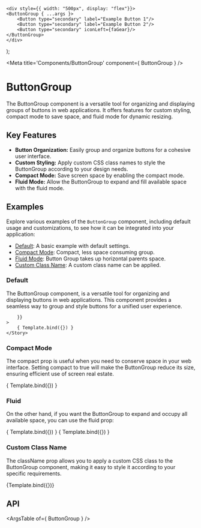 
	<div style={{ width: "500px", display: "flex"}}>
	<ButtonGroup { ...args }>
		<Button type="secondary" label="Example Button 1"/>
		<Button type="secondary" label="Example Button 2"/>
		<Button type="secondary" iconLeft={faGear}/>
	</ButtonGroup>
	</div>
);

<Meta title='Components/ButtonGroup' component={ ButtonGroup } />

# ButtonGroup

The ButtonGroup component is a versatile tool for organizing and displaying groups of buttons in web applications. It offers features for custom styling, compact mode to save space, and fluid mode for dynamic resizing.

## Key Features

- **Button Organization:** Easily group and organize buttons for a cohesive user interface.
- **Custom Styling:** Apply custom CSS class names to style the ButtonGroup according to your design needs.
- **Compact Mode:** Save screen space by enabling the compact mode.
- **Fluid Mode:** Allow the ButtonGroup to expand and fill available space with the fluid mode.

## Examples

Explore various examples of the `ButtonGroup` component, including default usage and customizations, to see how it can be integrated into your application:

- [Default](#default): A basic example with default settings.
- [Compact Mode](#compact-mode): Compact, less space consuming group.
- [Fluid Mode](#fluid-mode): Button Group takes up horizontal parents space.
- [Custom Class Name](#custom-class-name): A custom class name can be applied.

### Default

The ButtonGroup component, is a versatile tool for organizing and displaying buttons in web applications. This component provides a seamless way to group and style buttons for a unified user experience.

<Canvas>
	<Story
		name="Default"
		args={{
			
		}}
	>
		{ Template.bind({}) }
	</Story>
</Canvas>

### Compact Mode

The compact prop is useful when you need to conserve space in your web interface. Setting compact to true will make the ButtonGroup reduce its size, ensuring efficient use of screen real estate.

<Canvas>
	<Story
		name="Compact Group"
		args={{
			compact: true
		}}
	>
		{ Template.bind({}) }
	</Story>
</Canvas>

### Fluid

On the other hand, if you want the ButtonGroup to expand and occupy all available space, you can use the fluid prop:

<Canvas>
	<Story
		name="Fluid"
		args={{
			fluid: true
		}}
	>
		{ Template.bind({}) }
	</Story>
	<Story
		name="Fluid Compact"
		args={{
			compact: true,
			fluid: true
		}}
	>
		{ Template.bind({}) }
	</Story>
</Canvas>

### Custom Class Name

The className prop allows you to apply a custom CSS class to the ButtonGroup component, making it easy to style it according to your specific requirements.

<Canvas>
  <Story
    name="Custom Class Name"
    args={{
      children: "Label Text",
      className: "special-button-group",
    }}
  >
    {Template.bind({})}
  </Story>
</Canvas>

## API

<ArgsTable of={ ButtonGroup } />
